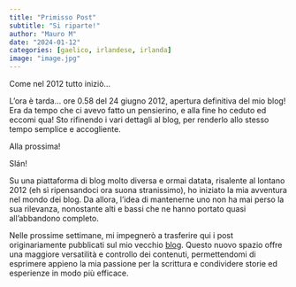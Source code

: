 ```yaml
---
title: "Primisso Post"
subtitle: "Si riparte!"
author: "Mauro M"
date: "2024-01-12"
categories: [gaelico, irlandese, irlanda]
image: "image.jpg"
---
```


Come nel 2012 tutto iniziò...

::: {.callout-note appearance="minimal"}
L'ora è tarda...
ore 0.58 del 24 giugno 2012, apertura definitiva del mio blog! Era da tempo che ci avevo fatto un pensierino, e alla fine ho ceduto ed eccomi qua! Sto rifinendo i vari dettagli al blog, per renderlo allo stesso tempo semplice e accogliente.

Alla prossima!

Slán!
:::

Su una piattaforma di blog molto diversa e ormai datata, risalente al lontano 2012 (eh sì ripensandoci ora suona stranissimo), ho iniziato la mia avventura nel mondo dei blog. Da allora, l'idea di mantenerne uno non ha mai perso la sua rilevanza, nonostante alti e bassi che ne hanno portato quasi all'abbandono completo.

Nelle prossime settimane, mi impegnerò a trasferire qui i post originariamente pubblicati sul mio vecchio [blog](https://gaelicoirlandese.blogspot.com). Questo nuovo spazio offre una maggiore versatilità e controllo dei contenuti, permettendomi di esprimere appieno la mia passione per la scrittura e condividere storie ed esperienze in modo più efficace.

